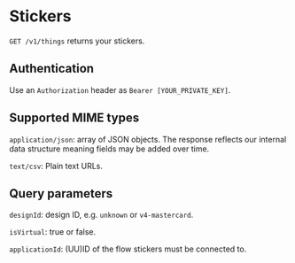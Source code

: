 # Stickers

`GET /v1/things` returns your stickers.

## Authentication

Use an `Authorization` header as `Bearer [YOUR_PRIVATE_KEY]`.

## Supported MIME types

`application/json`: array of JSON objects. The response reflects our internal data structure meaning fields may be added over time.

`text/csv`: Plain text URLs.

## Query parameters

`designId`: design ID, e.g. `unknown` or `v4-mastercard`.

`isVirtual`: true or false.

`applicationId`: (UU)ID of the flow stickers must be connected to.
